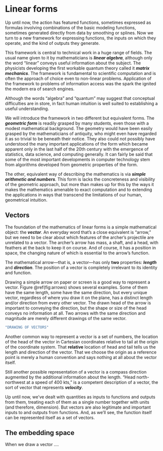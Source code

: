 # Linear forms

Up until now, the action has featured functions, sometimes expressed as formulas involving combinations of the basic modeling functions, sometimes generated directly from data by smoothing or splines. Now we turn to a new framework for expressing functions, the inputs on which they operate, and the kind of outputs they generate.

This framework is central to technical work in a huge range of fields. The usual name given to it by mathematicians is ***linear algebra***, although only the word "linear" conveys useful information about the subject. The physicists developing the first workable quantum theory called it ***matrix mechanics***. The framework is fundamental to scientific computation and is often the approach of choice even to non-linear problems. Application of the framework to problems of information access was the spark the ignited the modern era of search engines. 

Although the words "algebra" and "quantum" may suggest that conceptual difficulties are in store, in fact human intuition is well suited to establishing a useful understanding. 

We will introduce the framework in two different but equivalent forms. The ***geometric form*** is readily grasped by many students, even those with a modest mathematical background. The geometry would have been easily grasped by the mathematicians of antiquity, who might even have regarded it as so trivial to be beneath their notice. They also could not possibly have understood the many important applications of the form which became apparent only in the last half of the 20th century with the emergence of statistics, data science, and computing generally. It can fairly be said that some of the most important developments in computer technology stem from algorithms developed from geometric properties of the form.

The other, equivalent way of describing the mathematics is via ***simple arithmetic and numbers***. This form is lacks the concreteness and visibility of the geometric approach, but more than makes up for this by the ways it makes the mathematics amenable to exact computation and to extending the applications in ways that transcend the limitations of our human, geometrical intuition.

## Vectors

The foundation of the mathematics of linear forms is a simple mathematical object: the ***vector***. An everyday word that's a close equivalent is "arrow," but we need to be clear about which features of the archer's projectile are unrelated to a vector. The archer's arrow has mass, a shaft, and a head, with feathers at the back to keep it on course. And of course, it has a position in space, the changing nature of which is essential to the arrow's function. 

The mathematical arrow---that is, a vector---has only **two** properties: ***length*** and ***direction***. The position of a vector is completely irrelevant to its identity and function.

Drawing a simple arrow on paper or screen is a good way to represent a vector. Figure \@ref(fig:arrows) shows several examples. Some of them have the same length, some have the same direction, but every unique vector, regardless of where you draw it on the plane, has a distinct length and/or direction from every other vector. The drawn head of the arrow is important to conveying the direction, but the shape or size of the head conveys no information at all. Two arrows with the same direction and magnitude are merely different drawings of the same vector.

```r
"DRAWING OF VECTORS"
```

Another common way to represent a vector is a set of numbers, the location of the head of the vector in Cartesian coordinates relative to tail at the origin of the coordinate system. That **relative** location of head and tail tells us the length and direction of the vector. That we choose the origin as a reference point is merely a human convention and says nothing at all about the vector itself.

Still another possible representation of a vector is a compass direction augmented by the additional information about the length. "Head north-northwest at a speed of 400 kts," is a competent description of a vector, the sort of vector that represents ***velocity***. 

Up until now, we've dealt with quantities as inputs to functions and outputs from them, treating each of them as a single number together with units (and therefore, dimension). But vectors are also legitimate and important inputs to and outputs from functions. And, as we'll see, the function itself can be represented itself as a set of vectors.

## The embedding space

When we draw a vector ....

